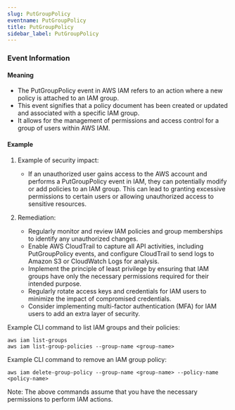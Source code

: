 ```yaml
--- 
slug: PutGroupPolicy
eventname: PutGroupPolicy
title: PutGroupPolicy
sidebar_label: PutGroupPolicy
---
```

                       
### Event Information

#### Meaning

- The PutGroupPolicy event in AWS IAM refers to an action where a new policy is attached to an IAM group.
- This event signifies that a policy document has been created or updated and associated with a specific IAM group.
- It allows for the management of permissions and access control for a group of users within AWS IAM.

#### Example

1. Example of security impact: 
   - If an unauthorized user gains access to the AWS account and performs a PutGroupPolicy event in IAM, they can potentially modify or add policies to an IAM group. This can lead to granting excessive permissions to certain users or allowing unauthorized access to sensitive resources.

2. Remediation:
   - Regularly monitor and review IAM policies and group memberships to identify any unauthorized changes.
   - Enable AWS CloudTrail to capture all API activities, including PutGroupPolicy events, and configure CloudTrail to send logs to Amazon S3 or CloudWatch Logs for analysis.
   - Implement the principle of least privilege by ensuring that IAM groups have only the necessary permissions required for their intended purpose.
   - Regularly rotate access keys and credentials for IAM users to minimize the impact of compromised credentials.
   - Consider implementing multi-factor authentication (MFA) for IAM users to add an extra layer of security.

Example CLI command to list IAM groups and their policies:
```
aws iam list-groups
aws iam list-group-policies --group-name <group-name>
```

Example CLI command to remove an IAM group policy:
```
aws iam delete-group-policy --group-name <group-name> --policy-name <policy-name>
```

Note: The above commands assume that you have the necessary permissions to perform IAM actions.


 